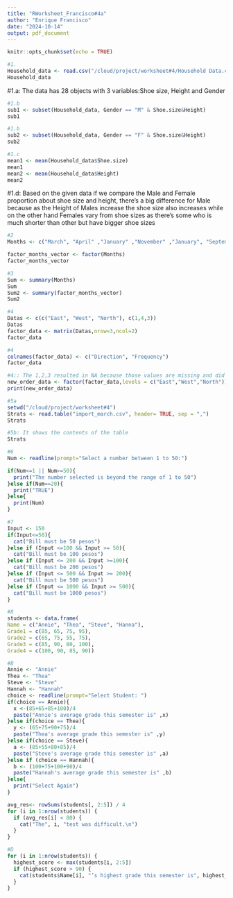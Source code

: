 ```yaml
---
title: "RWorksheet_Francisco#4a"
author: "Enrique Francisco"
date: "2024-10-14"
output: pdf_document
---
```


```r
knitr::opts_chunk$set(echo = TRUE)
```

```r
#1.
Household_data <- read.csv("/cloud/project/worksheet#4/Household Data.csv")
Household_data
```
#1.a: The data has 28 objects with 3 variables:Shoe size, Height and Gender
```r
#1.b
sub1 <- subset(Household_data, Gender == "M" & Shoe.size&Height)
sub1
```

```r
#1.b
sub2 <- subset(Household_data, Gender == "F" & Shoe.size&Height)
sub2
```

```r
#1.c
mean1 <- mean(Household_data$Shoe.size)
mean1
mean2 <- mean(Household_data$Height)
mean2
```

#1.d: Based on the given data if we compare the Male and Female proportion about shoe size and height, there's a big difference for Male because as the Height of Males increase the shoe size also increases while on the other hand Females vary from shoe sizes as there's some who is much shorter than other but have bigger shoe sizes
```r
#2
Months <- c("March", "April" ,"January" ,"November" ,"January", "September","October","September","November","August","January","November","November","February","May","August","July","December","August","August","September","November","February","April")

factor_months_vector <- factor(Months)
factor_months_vector
```

```r
#3
Sum <- summary(Months)
Sum
Sum2 <- summary(factor_months_vector)
Sum2
```

```r
#4
Datas <- c(c("East", "West", "North"), c(1,4,3))
Datas
factor_data <- matrix(Datas,nrow=3,ncol=2)
factor_data
```


```r
#4
colnames(factor_data) <- c("Direction", "Frequency")
factor_data
```

```r
#4:: The 1,2,3 resulted in NA because those values are missing and did not matched the specified levels
new_order_data <- factor(factor_data,levels = c("East","West","North"))
print(new_order_data)
```

```r
#5a
setwd("/cloud/project/worksheet#4")
Strats <- read.table("import_march.csv", header= TRUE, sep = ",")
Strats
```

```r
#5b: It shows the contents of the table
Strats
```

```r
#6
Num <- readline(prompt="Select a number between 1 to 50:")

if(Num<=1 || Num>=50){
  print("The number selected is beyond the range of 1 to 50")
}else if(Num==20){
  print("TRUE")
}else{
  print(Num)
}


```

```r
#7
Input <- 150
if(Input<=50){
  cat("Bill must be 50 pesos")
}else if (Input <=100 && Input >= 50){
  cat("Bill must be 100 pesos")
}else if (Input <= 200 && Input >=100){
  cat("Bill must be 200 pesos")
}else if (Input <= 500 && Input >= 200){
  cat("Bill must be 500 pesos")
}else if (Input <= 1000 && Input >= 500){
  cat("Bill must be 1000 pesos")
}
```

```r
#8
students <- data.frame(
Name = c("Annie", "Thea", "Steve", "Hanna"),
Grade1 = c(85, 65, 75, 95),
Grade2 = c(65, 75, 55, 75),
Grade3 = c(85, 90, 80, 100),
Grade4 = c(100, 90, 85, 90))

```


```r
#B
Annie <- "Annie"
Thea <- "Thea"
Steve <- "Steve"
Hannah <- "Hannah"
choice <- readline(prompt="Select Student: ")
if(choice == Annie){
  x <-(85+65+85+100)/4
  paste("Annie's average grade this semester is" ,x)
}else if(choice == Thea){
  y <- (65+75+90+75)/4
  paste("Thea's average grade this semester is" ,y)
}else if(choice == Steve){
  a <- (85+55+80+85)/4
  paste("Steve's average grade this semester is" ,a)
}else if (choice == Hannah){
  b <- (100+75+100+90)/4
  paste("Hannah's average grade this semester is" ,b)
}else{
  print("Select Again")
}
```

```r
avg_res<- rowSums(students[, 2:5]) / 4
for (i in 1:nrow(students)) {
  if (avg_res[i] < 80) {
    cat("The", i, "test was difficult.\n")
  }
}

```

```r
#D
for (i in 1:nrow(students)) {
  highest_score <- max(students[i, 2:5]) 
  if (highest_score > 90) {
    cat(students$Name[i], "’s highest grade this semester is", highest_score, "\n")
  }
}
```

